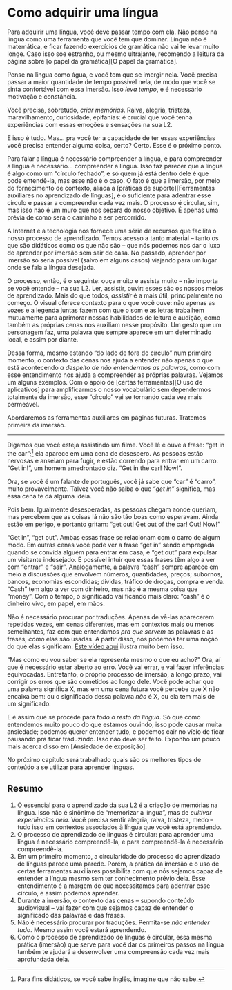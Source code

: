 # Como adquirir uma língua

Para adquirir uma língua, você deve passar tempo com ela. Não pense na língua como uma ferramenta que você tem que dominar. Língua não é matemática, e ficar fazendo exercícios de gramática não vai te levar muito longe. Caso isso soe estranho, ou mesmo ultrajante, recomendo a leitura da página sobre [o papel da gramática][O papel da gramática].

Pense na língua como água, e você tem que se imergir nela. Você precisa passar a maior quantidade de tempo possível nela, de modo que você se sinta confortável com essa imersão. Isso _leva tempo_, e é necessário motivação e constância. 

Você precisa, sobretudo, _criar memórias_. Raiva, alegria, tristeza, maravilhamento, curiosidade, epifanias: é crucial que você tenha experiências com essas emoções e sensações na sua L2. 

E isso é tudo. Mas... pra você ter a capacidade de ter essas experiências você precisa entender alguma coisa, certo? Certo. Esse é o próximo ponto.

Para falar a língua é necessário compreender a língua, e para compreender a língua é necessário... compreender a língua. Isso faz parecer que a língua é algo como um "círculo fechado", e só quem já está dentro dele é que pode entendê-la, mas esse não é o caso. O fato é que a imersão, por meio do fornecimento de contexto, aliada a [práticas de suporte][Ferramentas auxiliares no aprendizado de línguas], é o suficiente para adentrar esse círculo e passar a compreender cada vez mais. O processo é circular, sim, mas isso não é um muro que nos separa do nosso objetivo. É apenas uma prévia de como será o caminho a ser percorrido.

A Internet e a tecnologia nos fornece uma série de recursos que facilita o nosso processo de aprendizado. Temos acesso a tanto material -- tanto os que são didáticos como os que não são -- que nós podemos nos dar o luxo de aprender por imersão sem sair de casa. No passado, aprender por imersão só seria possível (salvo em alguns casos) viajando para um lugar onde se fala a língua desejada.

O processo, então, é o seguinte: ouça muito e assista muito -- não importa se você entende -- na sua L2. Ler, assistir, ouvir: esses são os nossos meios de aprendizado. Mais do que todos, _assistir_ é a mais útil, principalmente no começo. O visual oferece contexto para o que você ouve: não apenas as vozes e a legenda juntas fazem com que o som e as letras trabalhem mutuamente para aprimorar nossas habilidades de leitura e audição, como também as próprias cenas nos auxiliam nesse propósito. Um gesto que um personagem faz, uma palavra que sempre aparece em um determinado local, e assim por diante.

Dessa forma, mesmo estando "do lado de fora do círculo" num primeiro momento, o contexto das cenas nos ajuda a entender não apenas o que está acontecendo _a despeito de não entendermos as palavras_, como com esse entendimento nos ajuda a compreender as próprias palavras. Vejamos um alguns exemplos. Com o apoio de [certas ferramentas][O uso de aplicativos] para amplificarmos o nosso vocabulário sem dependermos totalmente da imersão, esse "círculo" vai se tornando cada vez mais permeável.

Abordaremos as ferramentas auxiliares em páginas futuras. Tratemos primeira da imersão. 

---

Digamos que você esteja assistindo um filme. Você lê e ouve a frase: "get in the car";^[Para fins didáticos, se você sabe inglês, imagine que não sabe.] ela aparece em uma cena de desespero. As pessoas estão nervosas e anseiam para fugir, e estão correndo para entrar em um carro. "Get in!", um homem amedrontado diz. "Get in the car! Now!".

Ora, se você é um falante de português, você já sabe que "car" é "carro", muito provavelmente. Talvez você não saiba o que "_get in_" significa, mas essa cena te dá alguma ideia.

Pois bem. Igualmente desesperadas, as pessoas chegam aonde queriam, mas percebem que as coisas lá não são tão boas como esperavam. Ainda estão em perigo, e portanto gritam: "get out! Get out of the car! Out! Now!"

"Get in", "get out". Ambas essas frase se relacionam com o carro de algum modo. Em outras cenas você pode ver a frase "get in" sendo empregada quando se convida alguém para entrar em casa, e "get out" para expulsar um visitante indesejado. É possível intuir que essas frases têm algo a ver com "entrar" e "sair". Analogamente, a palavra "cash" sempre aparece em meio a discussões que envolvem números, quantidades, preços; subornos, bancos, economias escondidas; dívidas, tráfico de drogas, compra e venda. "Cash" tem algo a ver com dinheiro, mas não é a mesma coisa que "money". Com o tempo, o significado vai ficando mais claro: "cash" é o dinheiro vivo, em papel, em mãos.

Não é necessário procurar por traduções. Apenas de vê-las aparecerem repetidas vezes, em cenas diferentes, mas em contextos mais ou menos semelhantes, faz com que entendamos _pra que servem_ as palavras e as frases, _como_ elas são usadas. A partir disso, nós podemos ter uma noção do que elas significam. [Este vídeo aqui](https://youtu.be/J_EQDtpYSNM) ilustra muito bem isso.

"Mas como eu vou saber se ela representa mesmo o que eu acho?" Ora, aí que é necessário estar aberto ao erro. Você vai errar, e vai fazer inferências equivocadas. Entretanto, o próprio processo de imersão, a longo prazo, vai corrigir os erros que são cometidos ao longo dele. Você pode achar que uma palavra significa X, mas em uma cena futura você percebe que X não encaixa bem: ou o significado dessa palavra _não_ é X, ou ela tem mais de um significado.

E é assim que se procede para _todo o resto da língua_. Só que como entendemos muito pouco do que estamos ouvindo, isso pode causar muita ansiedade; podemos querer entender tudo, e podemos cair no vício de ficar pausando pra ficar traduzindo. Isso não deve ser feito. Exponho um pouco mais acerca disso em [Ansiedade de exposição].

No próximo capítulo será trabalhado quais são os melhores tipos de conteúdo a se utilizar para aprender línguas.

## Resumo

1. O essencial para o aprendizado da sua L2 é a criação de memórias na língua. Isso não é sinônimo de "memorizar a língua", mas de _cultivar experiências nela_. Você precisa sentir alegria, raiva, tristeza, medo -- tudo isso em contextos associados à língua que você está aprendendo. 
2. O processo de aprendizado de línguas é circular: para aprender uma língua é necessário compreendê-la, e para compreendê-la é necessário compreendê-la.
3. Em um primeiro momento, a circularidade do processo do aprendizado de línguas parece uma parede. Porém, a prática da imersão e o uso de certas ferramentas auxiliares possibilita com que nós sejamos capaz de entender a língua mesmo sem ter conhecimento prévio dela. Esse entendimento é a margem de que necessitamos para adentrar esse círculo, e assim podemos aprender.
4. Durante a imersão, o contexto das cenas -- supondo conteúdo audiovisual -- vai fazer com que  sejamos capaz de entender o significado das palavras e das frases. 
5. Não é necessário procurar por traduções. Permita-se _não entender tudo_. Mesmo assim você estará aprendendo.
6. Como o processo de aprendizado de línguas é circular, essa mesma prática (imersão) que serve para você dar os primeiros passos na língua também te ajudará a desenvolver uma compreensão cada vez mais aprofundada dela.
